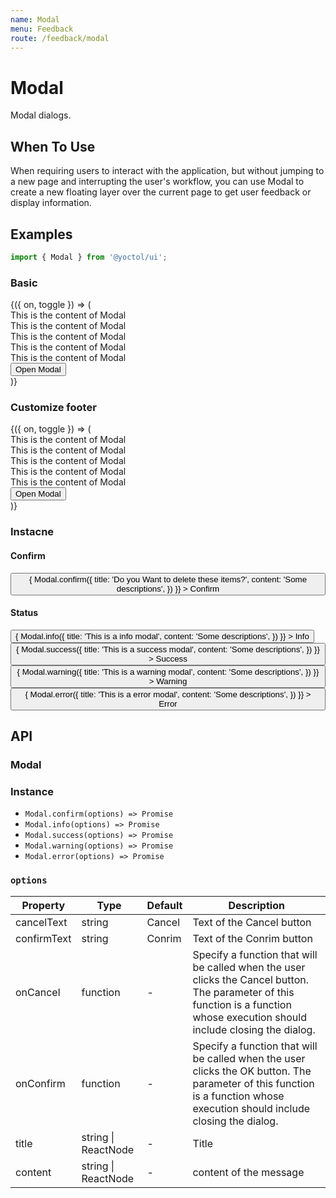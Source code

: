 ```yaml
---
name: Modal
menu: Feedback
route: /feedback/modal
---
```



# Modal

Modal dialogs.

## When To Use

When requiring users to interact with the application, but without jumping to a new page and interrupting the user's workflow, you can use Modal to create a new floating layer over the current page to get user feedback or display information.

## Examples

```js
import { Modal } from '@yoctol/ui';
```

### Basic

<Playground>
  <Toggle>
    {({ on, toggle }) => (
      <div>
        <Modal
          title="This is a Modal"
          handleClose={toggle}
          visible={on}
          closable
        >
          <div>This is the content of Modal</div>
          <div>This is the content of Modal</div>
          <div>This is the content of Modal</div>
          <div>This is the content of Modal</div>
          <div>This is the content of Modal</div>
        </Modal>
        <Button onClick={toggle}>Open Modal</Button>
      </div>
    )}
  </Toggle>
</Playground>


### Customize footer

<Playground>
  <Toggle>
    {({ on, toggle }) => (
      <div>
        <Modal
          title="This is a Modal"
          handleClose={toggle}
          visible={on}
          footer="My footer"
          closable
        >
          <div>This is the content of Modal</div>
          <div>This is the content of Modal</div>
          <div>This is the content of Modal</div>
          <div>This is the content of Modal</div>
          <div>This is the content of Modal</div>
        </Modal>
        <Button onClick={toggle}>Open Modal</Button>
      </div>
    )}
  </Toggle>
</Playground>

### Instacne

#### Confirm

<Playground>
  <Button
    onClick={() => {
      Modal.confirm({
        title: 'Do you Want to delete these items?',
        content: 'Some descriptions',
      })
    }}
  >
    Confirm
  </Button>
</Playground>

#### Status

<Playground>
  <Button
    onClick={() => {
      Modal.info({
        title: 'This is a info modal',
        content: 'Some descriptions',
      })
    }}
  >
    Info
  </Button>
  <Button
    ml="2"
    onClick={() => {
      Modal.success({
        title: 'This is a success modal',
        content: 'Some descriptions',
      })
    }}
  >
    Success
  </Button>
  <Button
    ml="2"
    onClick={() => {
      Modal.warning({
        title: 'This is a warning modal',
        content: 'Some descriptions',
      })
    }}
  >
    Warning
  </Button>
  <Button
    ml="2"
    onClick={() => {
      Modal.error({
        title: 'This is a error modal',
        content: 'Some descriptions',
      })
    }}
  >
    Error
  </Button>
</Playground>

## API

### Modal

<PropsTable of={Modal} />

### Instance

- `Modal.confirm(options) => Promise`
- `Modal.info(options) => Promise`
- `Modal.success(options) => Promise`
- `Modal.warning(options) => Promise`
- `Modal.error(options) => Promise`

### `options`

| Property    | Type                                                                                                                                                                                            | Default  | Description               |
| ----------- | ----------------------------------------------------------------------------------------------------------------------------------------------------------------------------------------------- | -------- | ------------------------- |
| cancelText  | string                                                                                                                                                                                          |  Cancel  | Text of the Cancel button |
| confirmText | string                                                                                                                                                                                          |  Conrim  | Text of the Conrim button |
| onCancel    | function |-| Specify a function that will be called when the user clicks the Cancel button. The parameter of this function is a function whose execution should include closing the dialog. |
| onConfirm   | function |-| Specify a function that will be called when the user clicks the OK button. The parameter of this function is a function whose execution should include closing the dialog.     |
| title       | string \| ReactNode                                                                                                                                                                             | -        |Title                     |
| content     | string \| ReactNode                                                                                                                                                                             | -        | content of the message    |
